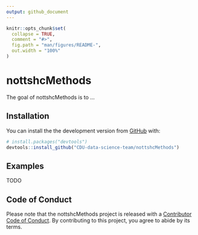 ```yaml
---
output: github_document
---
```


<!-- README.md is generated from README.Rmd. Please edit that file -->

```r
knitr::opts_chunk$set(
  collapse = TRUE,
  comment = "#>",
  fig.path = "man/figures/README-",
  out.width = "100%"
)
```

# nottshcMethods

<!-- badges: start -->
<!-- badges: end -->

The goal of nottshcMethods is to ...

## Installation

You can install the the development version from [GitHub](https://github.com/) with:

``` r
# install.packages("devtools")
devtools::install_github("CDU-data-science-team/nottshcMethods")
```

## Examples

TODO

## Code of Conduct
  
Please note that the nottshcMethods project is released with a [Contributor Code of Conduct](https://contributor-covenant.org/version/2/0/CODE_OF_CONDUCT.html). 
By contributing to this project, you agree to abide by its terms.
